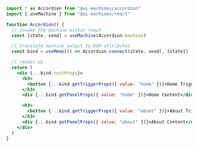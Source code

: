 ```jsx
import * as Accordion from "@ui-machines/accordion"
import { useMachine } from "@ui-machines/react"

function Accordion() {
  // invoke the machine within react
  const [state, send] = useMachine(Accordion.machine)

  // translate machine output to DOM attributes
  const bind = useMemo(() => Accordion.connect(state, send), [state])

  // render UI
  return (
    <div {...bind.rootProps}>
      <h3>
        <button {...bind.getTriggerProps({ value: "home" })}>Home Trigger</button>
      </h3>
      <div {...bind.getPanelProps({ value: "home" })}>Home Content</div>

      <h3>
        <button {...bind.getTriggerProps({ value: "about" })}>About Trigger</button>
      </h3>
      <div {...bind.getPanelProps({ value: "about" })}>About Content</div>
    </div>
  )
}
```
